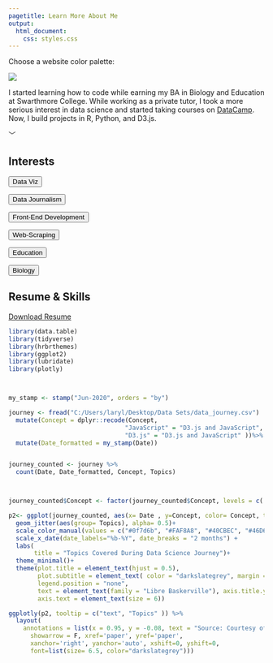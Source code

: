 ```yaml
---
pagetitle: Learn More About Me
output:
  html_document:
    css: styles.css
---
```

<link rel="stylesheet" href="https://use.fontawesome.com/releases/v5.0.7/css/all.css">
<link id="theme-style" rel= "stylesheet" href="light.css">

<div class= "containers theme-bar">
<p class= "theme-text"> Choose a website color palette:</p>
<div class= "theme-holder">
<div data-mode="light" class = "theme light"></div>
<div data-mode="salmon" class = "theme salmon"></div>
<div data-mode="sea" class = "theme sea"></div>
<div data-mode="dark" class = "theme dark"></div>
</div>

</div>
<div class= "containers main2">

<div class= "section2">
<div id= "col1">
<img  id= "img5" src="imgs/professional_pic.png">
</div>

<div id= "col2">
<p>I started learning how to code while earning my BA in Biology and Education at Swarthmore College. While working as a  private tutor, I took a more serious interest in data science and started taking courses on <a class="datacamp-link" href="https://www.datacamp.com/" >DataCamp</a>. Now, I build projects in R, Python, and D3.js.</p>

<div class= "footer-icons">
  <a href="https://github.com/larylc"><i class="fab fa-github social2"></i></a>
  <a href="https://www.linkedin.com/in/cedriclary/"><i class="fab fa-linkedin social2"></i></a>
  <a href="https://larylc.github.io/Independent-Projects-/index.html"><i class="fas fa-link social2"></i></a>
</div>
  <p class ="arrow arrow2">﹀</p>
</div>

</div>
</div>


<div class= "containers main3">
<div class= "section3">

<div id="col3">

<h2>Interests</h2>
<div class = "tags"> 
  <form action="https://loganlary.shinyapps.io/prodigies_app/?_ga=2.15136438.103236738.1633010249-569369622.1613318148">
  <button class= "tag-button">Data Viz</button>
  </form>
  
  <form action="https://larylc.github.io/Independent-Projects-/dreamworks_disney_pixar.html">
  <button class= "tag-button">Data Journalism</button>
  </form>
  
  <form action="index.html">
  <button class= "tag-button">Front-End Development</button>
  </form>
  
  <form action="https://larylc.github.io/chess_bdays_bplaces/">
  <button class= "tag-button">Web-Scraping</button>
  </form>

  <form action= "#">
  <button class= "tag-button">Education</button>
  </form>
  
  <form action= "https://github.com/larylc/Summer-Research-2018/blob/main/Sigma%20Xi%20Research%20Poster%20Summer%202018%20Cedric%20Lary-%20Ultra.pdf">
  <button class= "tag-button">Biology</button>
  </form>

</div>  

</div>



<div id="col4" >
<h2>Resume & Skills</h2>

 <a class="download-link" href="imgs/resume.pdf"><i class="fas fa-download"></i>Download Resume</a>
  
```r
library(data.table)
library(tidyverse)
library(hrbrthemes)
library(ggplot2)
library(lubridate)
library(plotly)



my_stamp <- stamp("Jun-2020", orders = "by")

journey <- fread("C:/Users/laryl/Desktop/Data Sets/data_journey.csv")   %>%
  mutate(Concept = dplyr::recode(Concept, 
                                "JavaScript" = "D3.js and JavaScript",
                                "D3.js" = "D3.js and JavaScript" ))%>%
  mutate(Date_formatted = my_stamp(Date))


journey_counted <- journey %>%
  count(Date, Date_formatted, Concept, Topics)



journey_counted$Concept <- factor(journey_counted$Concept, levels = c( "Tableau", "D3.js and JavaScript",  "HTML and CSS","Google Sheets/Excel" , "SQL", "Python", "R"))

p2<- ggplot(journey_counted, aes(x= Date , y=Concept, color= Concept, text = Date_formatted )) + 
  geom_jitter(aes(group= Topics), alpha= 0.5)+
  scale_color_manual(values = c("#0f7d6b", "#FAF8A8", "#40CBEC", "#46D69F","#B9ACEA",  "#FFCD2D","#B9D4ED"  ))+
  scale_x_date(date_labels="%b-%Y", date_breaks = "2 months") +
  labs(
       title = "Topics Covered During Data Science Journey")+
  theme_minimal()+
  theme(plot.title = element_text(hjust = 0.5),
        plot.subtitle = element_text( color = "darkslategrey", margin = margin(b =10), hjust = 0.5), 
        legend.position = "none",
        text = element_text(family = "Libre Baskerville"), axis.title.y = element_blank(), axis.title.x = element_blank(),
        axis.text = element_text(size = 6))

ggplotly(p2, tooltip = c("text", "Topics" )) %>%
  layout(
    annotations = list(x = 0.95, y = -0.08, text = "Source: Courtesy of My Browsing History", 
      showarrow = F, xref='paper', yref='paper', 
      xanchor='right', yanchor='auto', xshift=0, yshift=0,
      font=list(size= 6.5, color="darkslategrey")))
  

```
  
 

</div>

</div>

</div>


<script src="./script2.js"></script>
